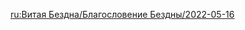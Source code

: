 {{Blessing of the Abyssal Moon
|name       = Sheet-Ice
|phase      = Waning
|image      = Spiral Abyss Blessing 39.png
|details    = <li>After a character's Normal Attack hits an opponent, this opponent will be afflicted with a Mark of Ending. After 10s, this Mark of Ending will be removed, dealing True DMG to this opponent. When a character's Normal Attack hits an opponent {{Color|bp|with a Mark of Ending}}, the DMG dealt by the Mark of Ending's removal will be increased. This DMG can be increased {{Color|bp|9}} times.</li>
|time_start = 2022-05-16 04:00:00
|time_end   = 2022-06-01 03:59:59
}}

[[ru:Витая Бездна/Благословение Бездны/2022-05-16]]